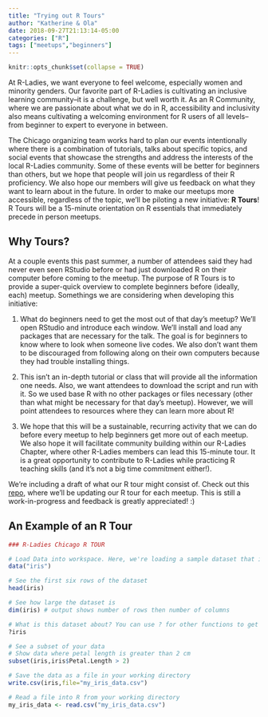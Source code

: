 ```yaml
---
title: "Trying out R Tours"
author: "Katherine & Ola"
date: 2018-09-27T21:13:14-05:00
categories: ["R"]
tags: ["meetups","beginners"]
---
```


```r
knitr::opts_chunk$set(collapse = TRUE)
```

At R-Ladies, we want everyone to feel welcome, especially women and minority genders. Our favorite part of R-Ladies is cultivating  an inclusive learning community--it is a challenge, but well worth it. As an R Community, where we are passionate about what we do in R, accessibility and inclusivity also means cultivating a welcoming environment for R users of all levels--from beginner to expert to everyone in between.      
  
The Chicago organizing team works hard to plan our events intentionally where there is a combination of tutorials, talks about specific topics, and social events that showcase the strengths and address the interests of the local R-Ladies community. Some of these events will be better for beginners than others, but we hope that people will join us regardless of their R proficiency. We also hope our members will give us feedback on what they want to learn about in the future. In order to make our meetups more accessible, regardless of the topic, we'll be piloting a new initiative: **R Tours**! R Tours will be a 15-minute orientation on R essentials that immediately precede 
in person meetups.  
  
## Why Tours?    
  
At a couple events this past summer, a number of attendees said they had never even seen RStudio before or had just downloaded R on their computer before coming to the meetup. The purpose of R Tours is to provide a super-quick overview to complete beginners before (ideally, each) meetup. Somethings we are considering when developing this initiative:  
  
1. What do beginners need to get the most out of that day's meetup? We'll open RStudio and introduce each window. We'll install and load any packages that are necessary for the talk. The goal is for beginners to know where to look when someone live codes. We also don't want them to be discouraged from following along on their own computers because they had trouble installing things.    
  
2. This isn't an in-depth tutorial or class that will provide all the information one needs. Also, we want attendees to download the script and run with it. So we used base R with no other packages or files necessary (other than what might be necessary for that day's meetup). However, we will point attendees to resources where they can learn more about R!    
  
3. We hope that this will be a sustainable, recurring activity that we can do before every meetup to help beginners get more out of each meetup. We also hope it will facilitate community building within our R-Ladies Chapter, where other R-Ladies members can lead this 15-minute tour. It is a great opportunity to contribute to R-Ladies while practicing R teaching skills (and it's not a big time commitment either!).  
  
We're including a draft of what our R tour might consist of. Check out this [repo](https://github.com/rladies-chicago/beginners-r), where we'll be updating our R tour for each meetup. This is still a work-in-progress and feedback is greatly appreciated! :) 
  
  
## An Example of an R Tour

```r
### R-Ladies Chicago R TOUR

# Load Data into workspace. Here, we're loading a sample dataset that is already in R
data("iris") 

# See the first six rows of the dataset
head(iris) 

# See how large the dataset is
dim(iris) # output shows number of rows then number of columns

# What is this dataset about? You can use ? for other functions to get more info
?iris 

# See a subset of your data
# Show data where petal length is greater than 2 cm
subset(iris,iris$Petal.Length > 2)

# Save the data as a file in your working directory
write.csv(iris,file="my_iris_data.csv") 

# Read a file into R from your working directory
my_iris_data <- read.csv("my_iris_data.csv") 

```
